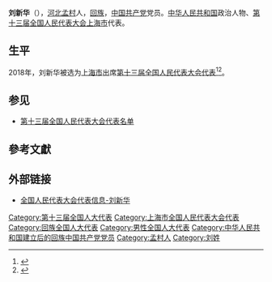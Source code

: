 {{Infobox person
|name=刘新华
|birth_date={{birth year and age|1955|9}}
|ancestor=[[河北|河北]][[孟村|孟村]]
|nationality={{PRC}}
|title=[[全国人大代表|全国人大代表]]
|ethnicity=[[回族|回族]]
|gender=男
|party={{cpc}}
|website=[http://210.82.31.1:8084/delegate/viewDelegate.action?dbid=130624 全国人大代表数据库]
}}
'''刘新华'''（{{bd|1955年|9月}}），[[河北|河北]][[孟村|孟村]]人，[[回族|回族]]，[[中国共产党|中国共产党]]党员。[[中华人民共和国|中华人民共和国]]政治人物、[[第十三届全国人民代表大会|第十三届全国人民代表大会]][[上海市|上海市]]代表{{refnest|{{Cite web|url=http://210.82.31.1:8084/delegate/viewDelegate.action?dbid=130624|title=全国人民代表大会代表信息-刘新华|accessdate=2020-03-16|work=中国人大网}}}}。

==生平==
2018年，刘新华被选为[[上海市|上海市]]出席[[第十三届全国人民代表大会|第十三届全国人民代表大会]][[第十三届全国人民代表大会代表|代表]]<ref>{{Cite web|title=中华人民共和国第十三届全国人民代表大会代表名单|url=http://www.gov.cn/xinwen/2018-02/24/content_5268538.htm|accessdate=2020-03-16|work=中国政府网|archive-date=2020-02-28|archive-url=https://web.archive.org/web/20200228133636/http://www.gov.cn/xinwen/2018-02/24/content_5268538.htm|dead-url=no}}</ref><ref>{{Cite web|title=（受权发布）中华人民共和国第十三届全国人民代表大会代表名单-中新网|url=http://www.chinanews.com/gn/2018/02-25/8453959.shtml|accessdate=2021-02-19|work=[[中国新闻网|中国新闻网]]|archive-date=2018-02-27|archive-url=https://web.archive.org/web/20180227031724/http://www.chinanews.com/gn/2018/02-25/8453959.shtml|dead-url=no}}</ref>。

==参见==
* [[第十三届全国人民代表大会代表名单|第十三届全国人民代表大会代表名单]]

==參考文獻==
{{reflist}}

==外部链接==
{{Portal|中国|政治}}
* [http://210.82.31.1:8084/delegate/viewDelegate.action?dbid=130624 全国人民代表大会代表信息-刘新华]

{{中华人民共和国政治人物小作品}}
[[Category:第十三届全国人大代表|Category:第十三届全国人大代表]]
[[Category:上海市全国人民代表大会代表|Category:上海市全国人民代表大会代表]]
[[Category:回族全国人大代表|Category:回族全国人大代表]]
[[Category:男性全国人大代表|Category:男性全国人大代表]]
[[Category:中华人民共和国建立后的回族中国共产党党员|Category:中华人民共和国建立后的回族中国共产党党员]]
[[Category:孟村人|Category:孟村人]]
[[Category:刘姓|Category:刘姓]]